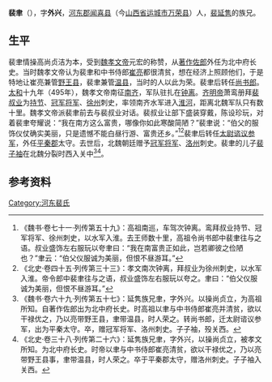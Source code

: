 '''裴聿'''（{{bd|？||？||}}），字'''外兴'''，[[河东郡_(中国)|河东郡]][[闻喜县|闻喜县]]（今[[山西省|山西省]][[运城市|运城市]][[万荣县|万荣县]]）人，[[裴延隽|裴延隽]]的族兄。

==生平==
裴聿情操高尚贞洁为本，受到[[魏孝文帝|魏孝文帝]]元宏的称赞，从[[著作佐郎|著作佐郎]]外任为北中府长史。当时魏孝文帝认为裴聿和中书侍郎[[崔亮_(北魏)|崔亮]]都很清贫，想在经济上照顾他们，于是特地让崔亮兼管[[野王县|野王县]]，裴聿兼管[[温县|温县]]，当时的人以此为荣。裴聿后转任[[尚书郎|尚书郎]]。[[太和_(北魏)|太和]]十九年（495年），魏孝文帝南征[[南齐|南齐]]，军队驻扎在[[钟离|钟离]]。[[齐明帝|齐明帝]]萧鸾册拜[[裴叔业|裴叔业]]为[[持节|持节]]、[[冠军将军|冠军将军]]、[[徐州_(三国至明朝)|徐州]]刺史，率领南齐水军进入[[淮河|淮河]]，距离北魏军队只有数十里。魏孝文帝派裴聿前去与裴叔业对话。裴叔业让部下盛装穿戴，陈设珍玩，对着裴聿夸耀说：“我在南方这么富贵，哪像你如此寒酸简陋？”裴聿说：“伯父的服饰仪仗确实美丽，只是遗憾不能白昼行游、富贵还乡。”<ref>《魏书·卷七十一·列传第五十九》：高祖南巡，车驾次钟离。鸾拜叔业持节、冠军将军、徐州刺史，以水军入淮。去王师数十里，高祖令尚书郎中裴聿往与之语。叔业盛饰左右服玩以夸聿曰：“我在南富贵正如此，岂若卿彼之俭陋也？”聿云：“伯父仪服诚为美丽，但恨不昼游耳。”</ref><ref>《北史·卷四十五·列传第三十三》：孝文南次钟离，拜叔业为徐州刺史，以水军入淮。帝令郎中裴聿往与之语，叔业盛饰左右服玩以夸之。聿曰：“伯父仪服诚为美丽，但恨不昼游耳。”</ref>裴聿后转任[[太尉谘议参军|太尉谘议参军]]，外任[[平秦郡|平秦郡]]太守。去世后，北魏朝廷赠予[[冠军将军|冠军将军]]、[[洛州_(前秦)|洛州]]刺史。裴聿的儿子[[裴子袖|裴子袖]]在北魏分裂时西入关中<ref>《魏书·卷六十九·列传第五十七》：延隽族兄聿，字外兴。以操尚贞立，为高祖所知。自著作佐郎出为北中府长史。时高祖以聿与中书侍郎崔亮并清贫，欲以干禄优之，乃以亮带野王县，聿带温县，时人荣之。转尚书郎，迁太尉谘议参军，出为平秦太守。卒，赠冠军将军、洛州刺史。子子袖，殁关西。</ref><ref>《北史·卷三十八·列传第二十六》：延隽族兄聿，字外兴，以操尚贞立，被孝文所知。为北中府长史。时帝以聿与中书侍郎崔亮清贫，欲以干禄优之，乃以亮带野王县事，聿带温县，时人荣之。卒于平秦郡太守，赠洛州刺史。子子袖入关西。</ref>。

==参考资料==
{{reflist}}

[[Category:河东裴氏|Category:河东裴氏]]